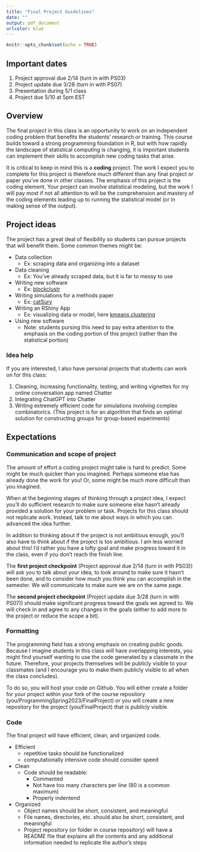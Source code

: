 ```yaml
---
title: "Final Project Guidelines"
date: ""
output: pdf_document
urlcolor: blue
---
```


```r
knitr::opts_chunk$set(echo = TRUE)
```

## Important dates

1. Project approval due 2/14 (turn in with PS03)
2. Project update due 3/28 (turn in with PS07)
3. Presentation during 5/1 class
4. Project due 5/10 at 5pm EST

## Overview

The final project in this class is an opportunity to work on an independent coding problem that benefits the students' research or training.  This course builds toward a strong programming foundation in R, but with how rapidly the landscape of statistical computing is changing, it is important students can implement their skills to accomplish new coding tasks that arise.

It is critical to keep in mind this is a **coding** project.  The work I expect you to complete for this project is therefore much different than any final project or paper you've done in other classes.  The emphasis of this project is the coding element.  Your project can involve statistical modeling, but the work I will pay most if not all attention to will be the comprehension and mastery of the coding elements leading up to running the statistical model (or in making sense of the output).

## Project ideas

The project has a great deal of flexibility so students can pursue projects that will benefit them.  Some common themes might be:

- Data collection
  - Ex: scraping data and organizing into a dataset
- Data cleaning
  - Ex: You've already scraped data, but it is far to messy to use
- Writing new software
  - Ex: [blockclustr](https://github.com/erossiter/blockclustr)
- Writing simulations for a methods paper
  - Ex: [catSurv](https://www.cambridge.org/core/elements/adaptive-inventories/56F7F734D6A22261D7BD2887CA9E8F97)
- Writing an RShiny App
  - Ex: visualizing data or model, here [kmeans clustering](https://shiny.rstudio.com/gallery/kmeans-example.html)
- Using new software
  - Note: students pursing this need to pay extra attention to the emphasis on the coding portion of this project (rather than the statistical portion)

### Idea help

If you are interested, I also have personal projects that students can work on for this class:

1. Cleaning, increasing functionality, testing, and writing vignettes for my online conversation app named Chatter
2. Integrating ChatGPT into Chatter
3. Writing extremely efficient code for simulations involving complex combinatorics.  (This project is for an algorithm that finds an optimal solution for constructing groups for group-based experiments)


## Expectations

### Communication and scope of project

The amount of effort a coding project might take is hard to predict.  Some might be much quicker than you imagined.  Perhaps someone else has already done the work for you!  Or, some might be much more difficult than you imagined.  

When at the beginning stages of thinking through a project idea, I expect you'll do sufficient research to make sure someone else hasn't already provided a solution for your problem or task.  Projects for this class should not replicate work.  Instead, talk to me about ways in which you can advanced the idea further.  

In addition to thinking about if the project is not ambitious enough, you'll also have to think about if the project is too ambitious.  I am less worried about this!  I'd rather you have a lofty goal and make progress toward it in the class, even if you don't reach the finish line.

The **first project checkpoint** (Project approval due 2/14 (turn in with PS03)) will ask you to talk about your idea, to look around to make sure it hasn't been done, and to consider how much you think you can accomplish in the semester.  We will communicate to make sure we are on the same page.

The **second project checkpoint** (Project update due 3/28 (turn in with PS07)) should make significant progress toward the goals we agreed to.  We will check in and agree to any changes in the goals (either to add more to the project or reduce the scope a bit).


### Formatting

The programming field has a strong emphasis on creating public goods.  Because I imagine students in this class will have overlapping interests, you might find yourself wanting to use the code generated by a classmate in the future.  Therefore, your projects themselves will be publicly visible to your classmates (and I encourage you to make them publicly visible to all when the class concludes).

To do so, you will host your code on Github.  You will either create a folder for your project within your fork of the course repository (you/ProgrammingSpring2023/FinalProject) or you will create a new repository for the project (you/FinalProject) that is publicly visible.

### Code

The final project will have efficient, clean, and organized code.

- Efficient
  - repetitive tasks should be functionalized
  - computationally intensive code should consider speed
- Clean
  - Code should be readable:
    - Commented
    - Not have too many characters per line (80 is a common maximum)
    - Properly indentend
- Organized
  - Object names should be short, consistent, and meaningful
  - File names, directories, etc. should also be short, consistent, and meaningful
  - Project repository (or folder in course repository) will have a README file that explains all the contents and any additional information needed to replicate the author's steps




